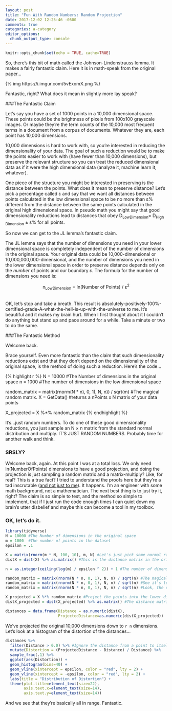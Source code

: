 ```yaml
---
layout: post
title: "Fun With Random Numbers: Random Projection"
date: 2017-12-02 12:25:46 -0500
comments: true
categories: a-category
editor_options: 
  chunk_output_type: console
---
```


```r
knitr::opts_chunk$set(echo = TRUE, cache=TRUE)
```

So, there's this bit of math called the Johnson-Lindenstrauss lemma. It makes a fairly fantastic claim. Here it is in math-speak from the original paper...

{% img https://i.imgur.com/5vExomX.png %}

Fantastic, right? What does it mean in slightly more lay speak?

###The Fantastic Claim

Let's say you have a set of 1000 points in a 10,000 dimensional space. These points could be the brightness of pixels from 100x100 grayscale images. Or maybe they're the term counts of the 10,000 most frequent terms in a document from a corpus of documents. Whatever they are, each point has 10,000 dimensions. 

10,000 dimensions is hard to work with, so you're interested in reducing the dimensionality of your data. The goal of such a reduction would be to make the points easier to work with (have fewer than 10,000 dimensions), but preserve the relevant structure so you can treat the reduced dimensional data as if it were the high dimensional data (analyze it, machine learn it, whatever).

One piece of the structure you might be interested in preserving is the distance between the points. What does it mean to preserve distance? Let's pick a percentage called &epsilon; and say that we want all distances between points calculated in the low dimensional space to be no more than &epsilon;% different from the distance between the same points calculated in the original high dimensional space. In pseudo math you might say that good dimensionality reductions lead to distances that obey D<sub>LowDimension</sub>= D<sub>High Dimension</sub> &plusmn; &epsilon;% for all points.

So now we can get to the JL lemma's fantastic claim.

The JL lemma says that the number of dimensions you need in your lower dimensional space is completely independent of the number of dimensions in the original space. Your original data could be 10,000-dimensional or 10,000,000,000-dimensional, and the number of dimensions you need in the lower dimensional space in order to preserve distance depends only on the *number* of points and our boundary &epsilon;. The formula for the number of dimensions you need is:

<center>
    n<sub>LowDimension</sub> = ln(Number of Points) / &epsilon;<sup>2</sup><br /><br />
</center>

OK, let's stop and take a breath. This result is absolutely-positively-100%-certified-grade-A-what-the-hell-is-up-with-the-universe to me. It's beautiful and it makes my brain hurt. When I first thought about it I couldn't do anything but stand up and pace around for a while. Take a minute or two to do the same.

###The Fantastic Method

Welcome back.

Brace yourself. Even more fantastic than the claim that such dimensionality reductions exist and that they don't depend on the dimensionality of the original space, is the method of doing such a reduction. Here's the code...

{% highlight r %}
N = 10000 #The Number of dimensions in the original space
n = 1000  #The number of dimensions in the low dimensional space

random_matrix = matrix(rnorm(N * n), 0, 1), N, n)) / sqrt(m) #The magical random matrix.
X = GetData() #returns a nPoints x N matrix of your data points

X_projected = X %*% random_matrix
{% endhighlight %}

It's...just random numbers. To do one of these good dimensionality reductions, you just sample an N &times; n matrix from the standard normal distribution and multiply. IT'S JUST RANDOM NUMBERS. Probably time for another walk and think.

### SRSLY?

Welcome back, again. At this point I was at a total loss. We only need ln(NumberOfPoints) dimensions to have a good projection, and doing the projection is just sampling a random matrix and a matrix-multiply? Like, for real? This is a true fact? I tried to understand the proofs here but they're a tad inscrutable ([and not just to me](http://blog.geomblog.org/2011/11/intuitive-argument-for-jl-lemma.html)). It happens. I'm an engineer with some math background, not a mathematician. The next best thing is to just try it, right? The claim is so simple to test, and the method so simple to implement, that if I just run the code enough times I can quiet down my brain's utter disbelief and maybe this can become a tool in my toolbox.

### OK, let's do it.

```r
library(tidyverse)
N = 10000 #The Number of dimensions in the original space
m = 1000  #The number of points in the dataset
epsilon = .1

X = matrix(rnorm(m * N, 100, 10), m, N) #Let's just pick some normal random data.
distX = dist(X) %>% as.matrix() #This is the distance matrix in the original space.

n = as.integer(ceiling(log(m) / epsilon ^ 2)) + 1 #The number of dimensions in the projected space.

random_matrix = matrix(rnorm(N * n, 0, 1), N, n) / sqrt(n) #The magical random matrix
random_matrix = matrix(rnorm(N * n, 0, 1), N, n) / sqrt(n) #See it's totally random, really there's nothing special about it.
random_matrix = matrix(rnorm(N * n, 0, 1), N, n) / sqrt(n) #Look, the deck is really shuffled. Completely random. No tricks.

X_projected = X %*% random_matrix #Project the points into the lower dimension.
distX_projected = dist(X_projected) %>% as.matrix() #The distance matrix in the projected space.

distances = data.frame(Distance = as.numeric(distX),
                       ProjectedDistance=as.numeric(distX_projected))
```

We've projected the original 10,000 dimensions down to `r n` dimensions. Let's look at a histogram of the distortion of the distances...

```r
distances %>%
  filter(Distance > 0.0) %>% #Ignore the distance from a point to itself.
  mutate(Distortion = (ProjectedDistance - Distance) / Distance) %>% 
  sample_frac(.1) %>%
  ggplot(aes(Distortion)) +
  geom_histogram(bins=40) + 
  geom_vline(xintercept = epsilon, color = "red", lty = 2) +
  geom_vline(xintercept = -epsilon, color = "red", lty = 2) + 
  labs(title = "Distribution of Distortion") + 
  theme(plot.title=element_text(size=22),
        axis.text.x=element_text(size=14),
        axis.text.y=element_text(size=14)) 
```

And we see that they're basically all in range. Fantastic.